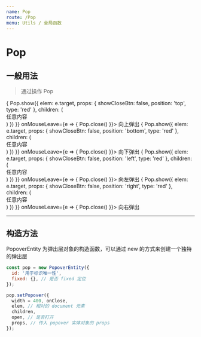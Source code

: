 ```yaml
---
name: Pop
route: /Pop
menu: Utils / 全局函数
---
```



# Pop

## 一般用法

> 通过操作 Pop

<PropsTable of={Popover} />

<Playground>
  <span className="mr10" onMouseEnter={e => {
    Pop.show({
      elem: e.target,
      props: {
        showCloseBtn: false,
        position: 'top',
        type: 'red'
      },
      children: (
        <div className="p10">任意内容</div>
      )
    })
  }} onMouseLeave={e => {
    Pop.close()
  }}>
    向上弹出
  </span>
  <span className="mr10" onMouseEnter={e => {
    Pop.show({
      elem: e.target,
      props: {
        showCloseBtn: false,
        position: 'bottom',
        type: 'red'
      },
      children: (
        <div className="p10">任意内容</div>
      )
    })
  }} onMouseLeave={e => {
    Pop.close()
  }}>
    向下弹出
  </span>
  <span className="mr10" onMouseEnter={e => {
    Pop.show({
      elem: e.target,
      props: {
        showCloseBtn: false,
        position: 'left',
        type: 'red'
      },
      children: (
        <div className="p10">任意内容</div>
      )
    })
  }} onMouseLeave={e => {
    Pop.close()
  }}>
    向左弹出
  </span>
  <span className="mr10" onMouseEnter={e => {
    Pop.show({
      elem: e.target,
      props: {
        showCloseBtn: false,
        position: 'right',
        type: 'red'
      },
      children: (
        <div className="p10">任意内容</div>
      )
    })
  }} onMouseLeave={e => {
    Pop.close()
  }}>
    向右弹出
  </span>
</Playground>

-------

## 构造方法

PopoverEntity 为弹出层对象的构造函数，可以通过 new 的方式来创建一个独特的弹出层

```js static
const pop = new PopoverEntity({
  id: '用于标识唯一性',
  fixed: {}, // 是否 fixed 定位
});

pop.setPopover({
  width = 400, onClose,
  elem, // 相对的 document 元素
  children,
  open, // 是否打开
  props, // 传入 popover 实体对象的 props
});
```
